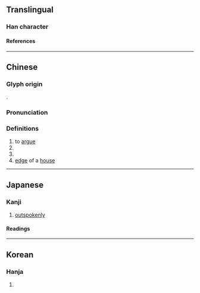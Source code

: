 {{character info}}
{{character info|0x2F840}}
==Translingual==

===Han character===
{{Han char|rn=30|rad=口|as=06|sn=9|four=66207|canj=RRMMS|ids=⿱吅亏}}

====References====
{{Han ref|kx=0186.020|dkj=03529|dj=0405.240|hdz=10615.060|uh=54A2|ud=21666|bh=CE4B|bd=52811}}
{{Han ref|uh=2F840}}

----

==Chinese==
{{zh-forms|alt=㖾}}

===Glyph origin===
{{Han etym}}
{{Han compound|吅|屰|c1=s|c2=p|ls=psc}}.

===Pronunciation===
{{zh-pron
|m=è
|c=ngok6
|mn=go̍k
|mc=y
|oc=y
|ma=
|cat=n,v
}}

===Definitions===
{{zh-hanzi}}

# to [[argue]]
# {{zh-alt-form|愕|tr=-|to be [[surprise]]d}}
# {{zh-alt-form|鍔|tr=-|[[blade]] ([[edge]]) of a [[sword]]}}
# [[edge]] of a [[house]]

----

==Japanese==

===Kanji===
{{ja-kanji|grade=|rs=口06}}

# [[outspokenly]]

====Readings====
{{ja-readings
|goon=がく
|kanon=がく
|kun=おどろ-く}}

----

==Korean==

===Hanja===
{{ko-hanja|hangeul=악|rv=ak|mr=ak}}

# {{rfdef|ko|sort=口06}}
